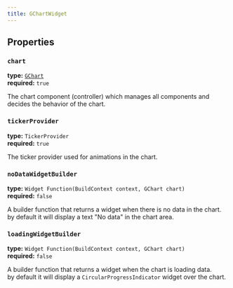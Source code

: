 ```yaml
---
title: GChartWidget
---
```


## Properties

### `chart`

**type:** [`GChart`](../10_gchart/)  
**required:** `true`  

The chart component (controller) which manages all components and decides the behavior of the chart.



### `tickerProvider`

**type:** `TickerProvider`  
**required:** `true`  

The ticker provider used for animations in the chart.  



### `noDataWidgetBuilder` 

**type:** `Widget Function(BuildContext context, GChart chart)`  
**required:** `false`  

A builder function that returns a widget when there is no data in the chart.  
by default it will display a text "No data" in the chart area.


### `loadingWidgetBuilder`

**type:** `Widget Function(BuildContext context, GChart chart)`  
**required:** `false`  

A builder function that returns a widget when the chart is loading data.  
by default it will display a `CircularProgressIndicator` widget over the chart.
